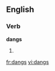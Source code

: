 ==English==

===Verb===
'''dangs'''

# {{third-person singular of|[[dang]]}}

[[fr:dangs]]
[[vi:dangs]]